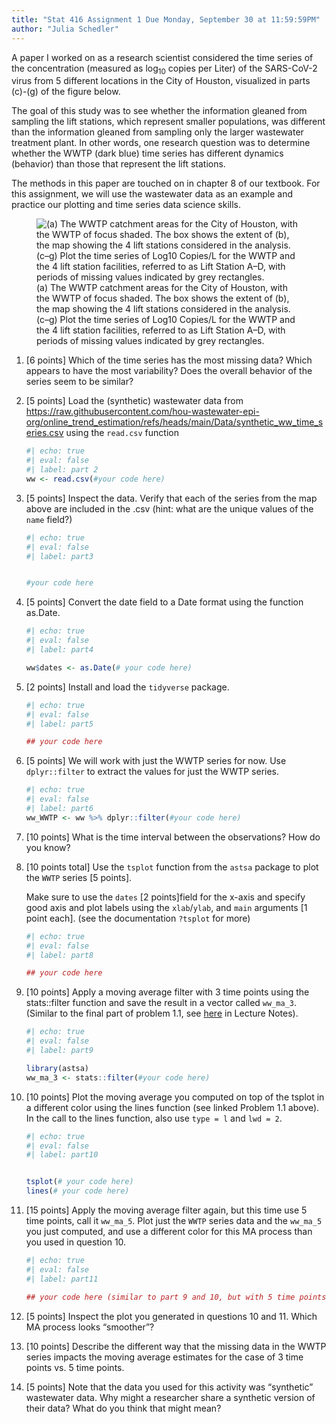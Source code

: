 ```yaml
---
title: "Stat 416 Assignment 1 Due Monday, September 30 at 11:59:59PM"
author: "Julia Schedler"
---
```


A paper I worked on as a research scientist considered the time series of the concentration (measured as $\log_{10}$ copies per Liter) of the SARS-CoV-2 virus from 5 different locations in the City of Houston, visualized in parts (c)-(g) of the figure below.

The goal of this study was to see whether the information gleaned from sampling the lift stations, which represent smaller populations, was different than the information gleaned from sampling only the larger wastewater treatment plant. In other words, one research question was to determine whether the WWTP (dark blue) time series has different dynamics (behavior) than those that represent the lift stations.

The methods in this paper are touched on in chapter 8 of our textbook. For this assignment, we will use the wastewater data as an example and practice our plotting and time series data science skills.

![(a) The WWTP catchment areas for the City of Houston, with the WWTP of focus shaded. The box shows the extent of (b), the map showing the 4 lift stations considered in the analysis. (c–g) Plot the time series of Log10 Copies/L for the WWTP and the 4 lift station facilities, referred to as Lift Station A–D, with periods of missing values indicated by grey rectangles.](https://media.springernature.com/full/springer-static/image/art%3A10.1038%2Fs41598-024-56175-2/MediaObjects/41598_2024_56175_Fig1_HTML.png)

1.  \[6 points\] Which of the time series has the most missing data? Which appears to have the most variability? Does the overall behavior of the series seem to be similar?

2.  \[5 points\] Load the (synthetic) wastewater data from <https://raw.githubusercontent.com/hou-wastewater-epi-org/online_trend_estimation/refs/heads/main/Data/synthetic_ww_time_series.csv> using the `read.csv` function

    ```r
    #| echo: true
    #| eval: false
    #| label: part 2
    ww <- read.csv(#your code here)
    ```

3.  \[5 points\] Inspect the data. Verify that each of the series from the map above are included in the .csv (hint: what are the unique values of the `name` field?)

    ```r
    #| echo: true
    #| eval: false
    #| label: part3


    #your code here

    ```

4.  \[5 points\] Convert the date field to a Date format using the function as.Date.

    ```r
    #| echo: true
    #| eval: false
    #| label: part4

    ww$dates <- as.Date(# your code here)

    ```

5.  \[2 points\] Install and load the `tidyverse` package.

    ```r
    #| echo: true
    #| eval: false
    #| label: part5

    ## your code here

    ```

6.  \[5 points\] We will work with just the WWTP series for now. Use `dplyr::filter` to extract the values for just the WWTP series.

    ```r
    #| echo: true
    #| eval: false
    #| label: part6
    ww_WWTP <- ww %>% dplyr::filter(#your code here)

    ```

7.  \[10 points\] What is the time interval between the observations? How do you know?

8.  \[10 points total\] Use the `tsplot` function from the `astsa` package to plot the `WWTP` series \[5 points\].

    Make sure to use the `dates` \[2 points\]field for the x-axis and specify good axis and plot labels using the `xlab`/`ylab`, and `main` arguments \[1 point each\]. (see the documentation `?tsplot` for more)

    ```r
    #| echo: true
    #| eval: false
    #| label: part8

    ## your code here

    ```

9.  \[10 points\] Apply a moving average filter with 3 time points using the stats::filter function and save the result in a vector called `ww_ma_3`. (Similar to the final part of problem 1.1, see [here](http://localhost:4512/LectureNotes/Lecture2.html#moving-averages-problem-1.1-part-c) in Lecture Notes).

    ```r
    #| echo: true
    #| eval: false
    #| label: part9

    library(astsa)
    ww_ma_3 <- stats::filter(#your code here)
    ```

10. \[10 points\] Plot the moving average you computed on top of the tsplot in a different color using the lines function (see linked Problem 1.1 above). In the call to the lines function, also use `type = l` and `lwd = 2`.

    ```r
    #| echo: true
    #| eval: false
    #| label: part10


    tsplot(# your code here)
    lines(# your code here)
    ```

11. \[15 points\] Apply the moving average filter again, but this time use 5 time points, call it `ww_ma_5`. Plot just the `WWTP` series data and the `ww_ma_5` you just computed, and use a different color for this MA process than you used in question 10.

    ```r
    #| echo: true
    #| eval: false
    #| label: part11

    ## your code here (similar to part 9 and 10, but with 5 time points)

    ```

12. \[5 points\] Inspect the plot you generated in questions 10 and 11. Which MA process looks "smoother"?

13. \[10 points\] Describe the different way that the missing data in the WWTP series impacts the moving average estimates for the case of 3 time points vs. 5 time points.

14. \[5 points\] Note that the data you used for this activity was "synthetic" wastewater data. Why might a researcher share a synthetic version of their data? What do you think that might mean?

